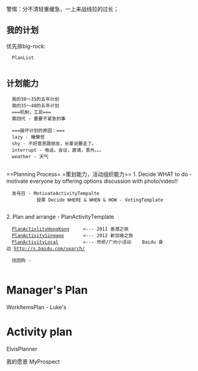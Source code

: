 警惕：分不清轻重缓急，一上来战线拉的过长；   

==我的计划==
优先排big-rock: 
   PlanList
   

==计划能力==
   我的30～35的五年计划
   我的35～40的五年计划
   ===机制，工具===
   第四代 - 重要不紧急的事 

   ===破坏计划的原因：===
   lazy - 睡懒觉
   shy - 不好意思跟朋友，长辈说要走了。
   interrupt - 电话，会议，邀请，意外。。。
   weather - 天气
      
==Planning Process= =策划能力，活动组织能力==
1. Decide WHAT to do - motivate everyone by offering options discussion with photo/video!!
   发号召 - MotivateActivityTempalte
            投票 Decide WHERE & WHEN & HOW - VotingTemplate 
            
2. Plan and arrange - PlanActivityTemplate 
   [[PlanActivlityHongKong]]     <--- 2011 香港之旅
   [[PlanActivitySingapo]]       <--- 2012 新加坡之旅
   [[PlanActivityLocal]]         <--- 市桥/广州小活动    Baidu 身边 http://s.baidu.com/search/
                   
   找团购 - 
   
=Manager's Plan=
WorkItemsPlan - Luke's 

=Activity plan=
ElvisPlanner


   



我的愿景 MyProspect
